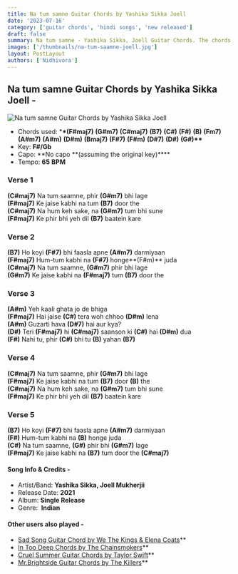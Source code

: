 ```yaml
---
title: Na tum samne Guitar Chords by Yashika Sikka Joell
date: '2023-07-16'
category: ['guitar chords', 'hindi songs', 'new released']
draft: false
summary: Na tum samne - Yashika Sikka, Joell Guitar Chords. The chords used in this song are (F#maj7) (G#m7) (C#maj7) (B7) (C#) (F#) (B) (Fm7 (A#m7) (A#m) (D#m) (Bmaj7) (F#7)) (F#m) (D#7) (D#) (G#). The key of this song is F#/Gb
images: ['/thumbnails/na-tum-saamne-joell.jpg']
layout: PostLayout
authors: ['Nidhivora']
---
```


## **Na tum samne Guitar Chords by Yashika Sikka Joell -**

![Na tum samne Guitar Chords by Yashika Sikka Joell](/thumbnails/na-tum-saamne-joell.jpg)

- Chords used: \***\*(F#maj7)** **(G#m7)** **(C#maj7)** **(B7)** **(C#)** **(F#)** **(B)** **(Fm7)** **(A#m7)** **(A#m)** **(D#m)** **(Bmaj7)** **(F#7)** **(F#m)** **(D#7)** **(D#)** **(G#)\*\***
- Key: **F#/Gb**
- Capo: **No capo **(assuming the original key)\*\*\*\*
- Tempo: **65** **BPM**

### **Verse 1**

**(C#maj7)** Na tum saamne, phir **(G#m7)** bhi lage\
**(F#maj7)** Ke jaise kabhi na tum **(B7)** door the\
**(C#maj7)** Na hum keh sake, na **(G#m7)** tum bhi sune\
**(F#maj7)** Ke phir bhi yeh dil **(B7)** baatein kare

### **Verse 2**

**(B7)** Ho koyi **(F#7)** bhi faasla apne **(A#m7)** darmiyaan\
**(F#maj7)** Hum-tum kabhi na **(F#7)** honge**(F#m)** juda\
**(C#maj7)** Na tum saamne, **(G#m7)** phir bhi lage\
**(G#m7)** Ke jaise kabhi na **(F#maj7)** tum **(B7)** door the

### **Verse 3**

**(A#m)** Yeh kaali ghata jo de bhiga\
**(F#maj7)** Hai jaise **(C#)** tera woh chhoo **(D#m)** lena\
**(A#m)** Guzarti hava **(D#7)** hai aur kya?\
**(D#)** Teri **(F#maj7)** hi **(C#maj7)** saanson ki **(C#)** hai **(D#m)** dua\
**(F#)** Nahi tu, phir **(C#)** bhi tu **(B)** yahan **(B7)**

### **Verse 4**

**(C#maj7)** Na tum saamne, phir **(G#m7)** bhi lage\
**(F#maj7)** Ke jaise kabhi na tum **(B7)** door **(B)** the\
**(C#maj7)** Na hum keh sake, na **(G#m7)** tum bhi sune\
**(F#maj7)** Ke phir bhi yeh dil **(B7)** baatein kare

### **Verse 5**

**(B7)** Ho koyi **(F#7)** bhi faasla apne **(A#m7)** darmiyaan\
**(F#)** Hum-tum kabhi na **(B)** honge juda\
**(C#)** Na tum saamne, **(G#)** phir bhi **(G#m7)** lage\
**(F#maj7)** Ke jaise kabhi na **(B7)** tum door the **(C#maj7)**

#### Song Info & Credits -

- Artist/Band: **Yashika Sikka, Joell Mukherjii**
- Release Date: **2021**
- Album: **Single Release**
- Genre:  **Indian**

#### Other users also played -

- [Sad Song Guitar Chord by We The Kings & Elena Coats](https://www.chordsco.com/chords/sad-song-guitar-chord-by-we-the-kings-elena-coats)\*\*
- [In Too Deep Chords by The Chainsmokers](https://www.chordsco.com/chords/in-too-deep-chords-by-the-chainsmokers)\*\*
- [Cruel Summer Guitar Chords by Taylor Swift](https://www.chordsco.com/chords/cruel-summer-guitar-chords-by-taylor-swift)\*\*
- [Mr.Brightside Guitar Chords by The Killers](https://www.chordsco.com/chords/mrbrightside-guitar-chords-by-the-killers)\*\*

